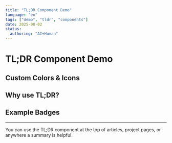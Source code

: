 ```yaml
---
title: "TL;DR Component Demo"
language: "en"
tags: ["demo", "tldr", "components"]
date: 2025-08-02
status:
  authoring: "AI+Human"
---
```



# TL;DR Component Demo

<Tldr 
  tldr="This page demonstrates the new TL;DR component. It provides a quick AI-generated summary for your content, making it easy for readers to get the gist in seconds."
  color="blue"
  icon="tabler:sparkles"
  badgeText="AI"
  badgeVariant="ai"
  info="This summary was generated by AI using OpenAI GPT-4."
/>

## Custom Colors & Icons

<Tldr 
  tldr="You can customize the TL;DR box with different colors and icons to match your content or mood."
  color="emerald"
  icon="tabler:bulb"
  badgeText="Human"
  badgeVariant="human"
  info="This summary was written by a human editor."
/>

<Tldr 
  tldr="Mix and match! Use emojis, change the badge, or add extra info for full flexibility."
  color="rose"
  icon="tabler:star"
  badgeText="AI+Human"
  badgeVariant="ai-human"
  info="Reviewed and improved by both AI and a human."
/>

## Why use TL;DR?

<Note title="Quick Summaries" description="TL;DR sections help readers quickly understand the main points of your content. Perfect for busy users!" icon="tabler:bulb" />

## Example Badges

<Badge variant="ai" text="AI" icon="🤖" size="sm" />
<Badge variant="human" text="Human" icon="🧑" size="sm" />
<Badge variant="tag" text="Demo" size="md" />

---

You can use the TL;DR component at the top of articles, project pages, or anywhere a summary is helpful.
